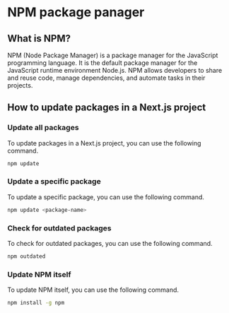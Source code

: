 # NPM package panager

## What is NPM?

NPM (Node Package Manager) is a package manager for the JavaScript programming language.
It is the default package manager for the JavaScript runtime environment Node.js.
NPM allows developers to share and reuse code, manage dependencies, and automate tasks in their projects.

## How to update packages in a Next.js project

### Update all packages

To update packages in a Next.js project, you can use the following command.

```bash
npm update
```

### Update a specific package

To update a specific package, you can use the following command.

```bash
npm update <package-name>
```

### Check for outdated packages

To check for outdated packages, you can use the following command.

```bash
npm outdated
```

### Update NPM itself

To update NPM itself, you can use the following command.

```bash
npm install -g npm
```
